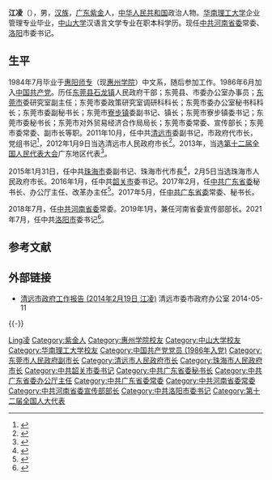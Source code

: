 '''江凌'''（{{bd|1964年|9月||catIdx=J江}}），男，[[汉族|汉族]]，[[广东|广东]][[紫金|紫金]]人，[[中华人民共和国|中华人民共和国]]政治人物。[[华南理工大学|华南理工大学]]企业管理专业毕业，[[中山大学|中山大学]]汉语言文学专业在职本科学历。现任[[中共河南省委|中共河南省委]]常委、[[洛阳|洛阳]]市委书记。

== 生平 ==
1984年7月毕业于[[惠阳师专|惠阳师专]]（现[[惠州学院|惠州学院]]）中文系，随后参加工作。1986年6月加入[[中国共产党|中国共产党]]。历任[[东莞县|东莞县]][[石龙镇_(东莞市)|石龙镇]]人民政府干部；东莞县、市委办公室办事员；[[东莞市|东莞市]]委研究室副主任；东莞市委政策研究室调研科科长；东莞市委办公室秘书科科长；东莞市委副秘书长；东莞市[[寮步镇|寮步镇]]委副书记、镇长；东莞市寮步镇委书记；东莞市委秘书长；东莞市对外贸易经济合作局局长；东莞市委常委、宣传部长；东莞市委常委、副市长等职。2011年10月，任中共[[清远市|清远市]]委副书记，市政府代市长，党组书记<ref>{{Cite web |url=http://leaders.people.com.cn/GB/15874518.html |title=江凌简历 |access-date=2011-10-25 |archive-date=2016-04-24 |archive-url=https://web.archive.org/web/20160424083011/http://leaders.people.com.cn/GB/15874518.html |dead-url=no }}</ref>，2012年1月9日当选清远市人民政府市长<ref>{{cite web|accessdate=2014-06-10|url=http://district.ce.cn/newarea/sddy/201201/10/t20120110_22986238.shtml|title=葛长伟任清远市人大常委会主任 江凌为市长|publisher=中国经济网|archive-date=2018-07-31|archive-url=https://web.archive.org/web/20180731093354/http://district.ce.cn/newarea/sddy/201201/10/t20120110_22986238.shtml|dead-url=no}}</ref>。2013年，当选[[第十二届全国人民代表大会|第十二届全国人民代表大会]]广东地区代表<ref>{{cite news|title=全国人大代表信息-江凌|url= http://210.82.31.1:8084/delegate/viewDelegate.action?dbid=121796|accessdate=2013-04-05|newspaper=全国人大网|archive-url=https://web.archive.org/web/20140714135602/http://www.npc.gov.cn/delegate/viewDelegate.action?dbid=121796|archive-date=2014-07-14|dead-url=yes}}</ref>。

2015年1月31日，任中共[[珠海市|珠海市]]委副书记、珠海市代市長<ref>{{cite web|accessdate=2015-02-01|url=http://zh.southcn.com/content/2015-02/01/content_117525375.htm|title=原清远市长江凌任珠海代市长，何宁卡另有任用|publisher=南方网|archive-date=2018-07-31|archive-url=https://web.archive.org/web/20180731093942/http://zh.southcn.com/content/2015-02/01/content_117525375.htm|dead-url=no}}</ref>，2月5日当选珠海市人民政府市长。2016年1月，任中共[[韶关市|韶关市]]委书记。2017年2月，任[[中共广东省委|中共广东省委]]秘书长、办公厅主任、改革办主任<ref>{{cite news|title=江凌接任广东省委秘书长、办公厅主任，曾任韶关市委书记|url=http://www.thepaper.cn/newsDetail_forward_1625019|accessdate=2017-02-22|newspaper=澎湃新闻|archive-date=2019-06-08|archive-url=https://web.archive.org/web/20190608120630/http://www.thepaper.cn/newsDetail_forward_1625019|dead-url=no}}</ref>。2017年5月，任[[中共广东省委|中共广东省委]]常委、秘书长。

2018年7月，任[[中共河南省委|中共河南省委]]常委。2019年1月，兼任河南省委宣传部部长。2021年7月，任中共[[洛阳市|洛阳市]]委书记<ref>{{cite web |title=江凌任中共洛阳市委书记 |url=http://www.henan.gov.cn/2021/07-09/2180671.html |website=河南省人民政府 |accessdate=2021-07-09 |date=2021-07-09 |archive-date=2021-07-09 |archive-url=https://web.archive.org/web/20210709190812/http://www.henan.gov.cn/2021/07-09/2180671.html |dead-url=no }}</ref>。

== 参考文献 ==
{{reflist}}

== 外部链接 ==
* [https://web.archive.org/web/20150421085947/http://www.gdqy.gov.cn/gdqy/600/201402/d47df62e33d94b07be0ce3c5d7426266.shtml 清远市政府工作报告 (2014年2月19日 江凌)] 清远市委市政府办公室 2014-05-11

{{-}}
{{start box}}
{{s-ppo|cpc}}
{{s-before|[[李亚|李亚]]}}
{{s-title|[[中国共产党洛阳市委员会|中国共产党洛阳市委员会]]书记|2021年7月－}}
{{s-inc}}
{{s-before|[[赵素萍|赵素萍]]}}
{{s-title|[[中国共产党河南省委员会|中国共产党河南省委员会]]宣传部部长|2019年1月－2021年11月}}
{{s-after|[[王战营|王战营]]}}
{{s-before|[[邹铭|邹　铭]]}}
{{s-title|[[中国共产党广东省委员会|中国共产党广东省委员会]]秘书长|2017年2月－2018年7月}}
{{s-after|[[郑雁雄|郑雁雄]]}}
{{s-before|[[蓝佛安|蓝佛安]]}}
{{s-title|[[中国共产党韶关市委员会|中国共产党韶关市委员会]]书记|2016年1月－2017年2月}}
{{s-after|[[莫高义|莫高义]]}}
{{s-gov|prc}}
{{s-before|[[何宁卡|何宁卡]]}}
{{s-title|[[珠海市人民政府|珠海市人民政府]]市长|2015年1月－2016年1月}} 
{{s-after|[[郑人豪|郑人豪]]}}
{{s-before|[[葛长伟|葛长伟]]}}
{{s-title|[[清远市人民政府|清远市人民政府]]市长|2011年10月－2015年1月}} 
{{s-after|[[郭锋_(中国)|郭　锋]]}}
{{end box}}

{{河南省领导人}}
{{珠海市市长}}

{{Authority control}}
{{DEFAULTSORT:Jiang江}}
[[Category:江姓|Ling凌]]
[[Category:紫金人|Category:紫金人]]
[[Category:惠州学院校友|Category:惠州学院校友]]
[[Category:中山大学校友|Category:中山大学校友]]
[[Category:华南理工大学校友|Category:华南理工大学校友]]
[[Category:中国共产党党员_(1986年入党)|Category:中国共产党党员 (1986年入党)]]
[[Category:东莞市人民政府副市长|Category:东莞市人民政府副市长]]
[[Category:清远市人民政府市长|Category:清远市人民政府市长]]
[[Category:珠海市人民政府市长|Category:珠海市人民政府市长]]
[[Category:中共韶关市委书记|Category:中共韶关市委书记]]
[[Category:中共广东省委秘书长|Category:中共广东省委秘书长]]
[[Category:中共广东省委办公厅主任|Category:中共广东省委办公厅主任]]
[[Category:中共广东省委常委|Category:中共广东省委常委]]
[[Category:中共河南省委常委|Category:中共河南省委常委]]
[[Category:中共河南省委宣传部部长|Category:中共河南省委宣传部部长]]
[[Category:中共洛阳市委书记|Category:中共洛阳市委书记]]
[[Category:第十二届全国人大代表|Category:第十二届全国人大代表]]